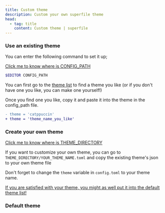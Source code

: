 ```yaml
---
title: Custom theme
description: Custom your own superfile theme
head:
  - tag: title
    content: Custom theme | superfile
---
```



### Use an existing theme

You can enter the following command to set it up;

[Click me to know where is CONFIG_PATH](/configure/config-file-path#config)

```bash
$EDITOR CONFIG_PATH
```

You can first go to the [theme list](/list/theme-list) to find a theme you like (or if you don't have one you like, you can make one yourself!)

Once you find one you like, copy it and paste it into the theme in the config_path file.

```diff
- theme = 'catppuccin'
+ theme = 'theme_name_you_like'
```

### Create your own theme

[Click me to know where is THEME_DIRECTORY](/configure/config-file-path#config)

If you want to customize your own theme, you can go to `THEME_DIRECTORY/YOUR_THEME_NAME.toml` and copy the existing theme's json to your own theme file

Don't forget to change the `theme` variable in `config.toml` to your theme name.

[If you are satisfied with your theme, you might as well put it into the default theme list!](/how-to-contribute)

### Default theme

<CodeBlock file="src/superfile_config/theme/catppuccin.toml" />